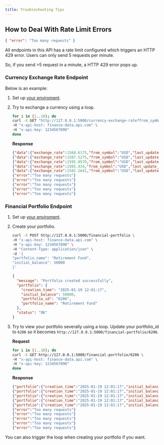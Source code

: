 ```yaml
---
title: Troubleshooting Tips
---
```


## How to Deal With Rate Limit Errors

```json
{ "error": "Too many requests" }
```

All endpoints in this API has a rate limit configured
which triggers an HTTP 429 error. Users can only send
5 requests per minute.

So, if you send >5 request in a minute, a HTTP 429 error
pops up.

### Currency Exchange Rate Endpoint

Below is an example:


<Steps>

1. Set up [your
   enviroment](/api-docs/getting-started/set-up).

2. Try to exchange a currency using a loop.

   ```bash
   for i in {1..10}; do
   curl -X GET "http://127.0.0.1:5000/currency-exchange-rate?from_symbol=USD&to_symbol=NGN" \
   -H "x-api-host: finance-data.api.com" \
   -H "x-api-key: 1234567890"
   done
   ```

   **Response**

   ```json
   {"data":{"exchange_rate":1568.6175,"from_symbol":"USD","last_update_utc":"2025-01-19 11:00:38","previous_close":1516.35,"to_symbol":"NGN","type":"currency"},"request_id":"59f8125c-90a1-4d33-a139-67b83b09017e","status":"OK"}
   {"data":{"exchange_rate":1587.5275,"from_symbol":"USD","last_update_utc":"2025-01-19 11:00:38","previous_close":1547.67,"to_symbol":"NGN","type":"currency"},"request_id":"59f8125c-90a1-4d33-a139-67b83b09017e","status":"OK"}
   {"data":{"exchange_rate":1595.0579,"from_symbol":"USD","last_update_utc":"2025-01-19 11:00:38","previous_close":1513.48,"to_symbol":"NGN","type":"currency"},"request_id":"59f8125c-90a1-4d33-a139-67b83b09017e","status":"OK"}
   {"data":{"exchange_rate":1565.434,"from_symbol":"USD","last_update_utc":"2025-01-19 11:00:38","previous_close":1511.57,"to_symbol":"NGN","type":"currency"},"request_id":"59f8125c-90a1-4d33-a139-67b83b09017e","status":"OK"}
   {"data":{"exchange_rate":1582.2641,"from_symbol":"USD","last_update_utc":"2025-01-19 11:00:38","previous_close":1534.21,"to_symbol":"NGN","type":"currency"},"request_id":"59f8125c-90a1-4d33-a139-67b83b09017e","status":"OK"}
   {"error":"Too many requests"}
   {"error":"Too many requests"}
   {"error":"Too many requests"}
   {"error":"Too many requests"}
   {"error":"Too many requests"}
   ```

</Steps>

### Financial Portfolio Endpoint

<Steps>

1. Set up [your
   enviroment](/api-docs/getting-started/set-up).

2. Create your portfolio.

   ```bash
   curl -X POST http://127.0.0.1:5000/financial-portfolio \
   -H "x-api-host: finance-data.api.com" \
   -H "x-api-key: 1234567890" \
   -H "Content-Type: application/json" \
   -d '{
   "portfolio_name": "Retirement Fund",
   "initial_balance": 50000
   }'
   ```

   ```json
   {
     "message": "Portfolio created successfully",
     "portfolio": {
       "creation_time": "2025-01-19 12:01:17",
       "initial_balance": 50000,
       "portfolio_id": "6206",
       "portfolio_name": "Retirement Fund"
     },
     "status": "OK"
   }
   ```

3. Try to view your portfolio severally using a loop. Update your portfolio_id to `6206` so it becomes `http://127.0.0.1:5000/financial-portfolio/6206`.

   **Request**

   ```bash
   for i in {1..10}; do
   curl -X GET http://127.0.0.1:5000/financial-portfolio/6206 \
   -H "x-api-host: finance-data.api.com" \
   -H "x-api-key: 1234567890"
   done
   ```

   **Response**

   ```json
   {"portfolio":{"creation_time":"2025-01-19 12:01:17","initial_balance":50000,"portfolio_id":"6206","portfolio_name":"Retirement Fund"},"status":"OK"}
   {"portfolio":{"creation_time":"2025-01-19 12:01:17","initial_balance":50000,"portfolio_id":"6206","portfolio_name":"Retirement Fund"},"status":"OK"}
   {"portfolio":{"creation_time":"2025-01-19 12:01:17","initial_balance":50000,"portfolio_id":"6206","portfolio_name":"Retirement Fund"},"status":"OK"}
   {"portfolio":{"creation_time":"2025-01-19 12:01:17","initial_balance":50000,"portfolio_id":"6206","portfolio_name":"Retirement Fund"},"status":"OK"}
   {"portfolio":{"creation_time":"2025-01-19 12:01:17","initial_balance":50000,"portfolio_id":"6206","portfolio_name":"Retirement Fund"},"status":"OK"}
   {"error":"Too many requests"}
   {"error":"Too many requests"}
   {"error":"Too many requests"}
   {"error":"Too many requests"}
   {"error":"Too many requests"}
   ```

</Steps>


<Aside>
  You can also trigger the loop when creating your portfolio if you want.
</Aside>
